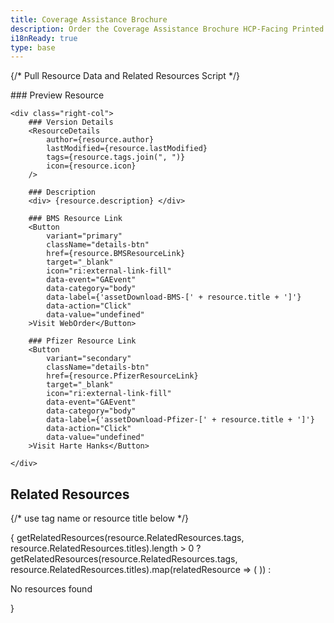 ```yaml
---
title: Coverage Assistance Brochure
description: Order the Coverage Assistance Brochure HCP-Facing Printed Resource
i18nReady: true
type: base
---
```


{/* Pull Resource Data and Related Resources Script */}


<div class="details_wrapper">
	<div class="left-col">
		### Preview Resource
		<ResourceThumb 
			imgSrc={resource.imageSrc} 
		/>
	</div>

	<div class="right-col">
		### Version Details
		<ResourceDetails 
			author={resource.author} 
			lastModified={resource.lastModified} 
			tags={resource.tags.join(", ")} 
			icon={resource.icon}
		/>

		### Description
		<div> {resource.description} </div>

		### BMS Resource Link
		<Button 
			variant="primary" 
			className="details-btn" 
			href={resource.BMSResourceLink} 
			target="_blank" 
			icon="ri:external-link-fill"
			data-event="GAEvent" 
			data-category="body" 
			data-label={'assetDownload-BMS-[' + resource.title + ']'} 
			data-action="Click" 
			data-value="undefined"
		>Visit WebOrder</Button>

		### Pfizer Resource Link
		<Button 
			variant="secondary" 
			className="details-btn" 
			href={resource.PfizerResourceLink} 
			target="_blank" 
			icon="ri:external-link-fill"
			data-event="GAEvent" 
			data-category="body" 
			data-label={'assetDownload-Pfizer-[' + resource.title + ']'} 
			data-action="Click" 
			data-value="undefined"
		>Visit Harte Hanks</Button>

	</div>
</div>

## Related Resources
{/* use tag name or resource title below */}
<div class="resource-card-container">
        { 
          getRelatedResources(resource.RelatedResources.tags, resource.RelatedResources.titles).length > 0 ?
          getRelatedResources(resource.RelatedResources.tags, resource.RelatedResources.titles).map(relatedResource => (
            <ResourceCard {...relatedResource} />
          ))
          : <p>No resources found</p>
        }
    </div>